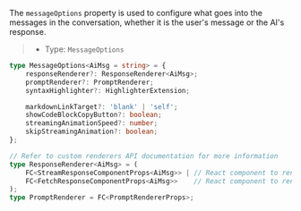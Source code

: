 The `messageOptions` property is used to configure what goes into the messages in the conversation, whether
it is the user's message or the AI's response.

> * Type: `MessageOptions`

```ts
type MessageOptions<AiMsg = string> = {
    responseRenderer?: ResponseRenderer<AiMsg>;
    promptRenderer?: PromptRenderer;
    syntaxHighlighter?: HighlighterExtension;

    markdownLinkTarget?: 'blank' | 'self';
    showCodeBlockCopyButton?: boolean;
    streamingAnimationSpeed?: number;
    skipStreamingAnimation?: boolean;
};

// Refer to custom renderers API documentation for more information
type ResponseRenderer<AiMsg> = (
    FC<StreamResponseComponentProps<AiMsg>> | // React component to render a streamed AI response
    FC<FetchResponseComponentProps<AiMsg>>    // React component to render a response in fetch mode
);
type PromptRenderer = FC<PromptRendererProps>;
```
